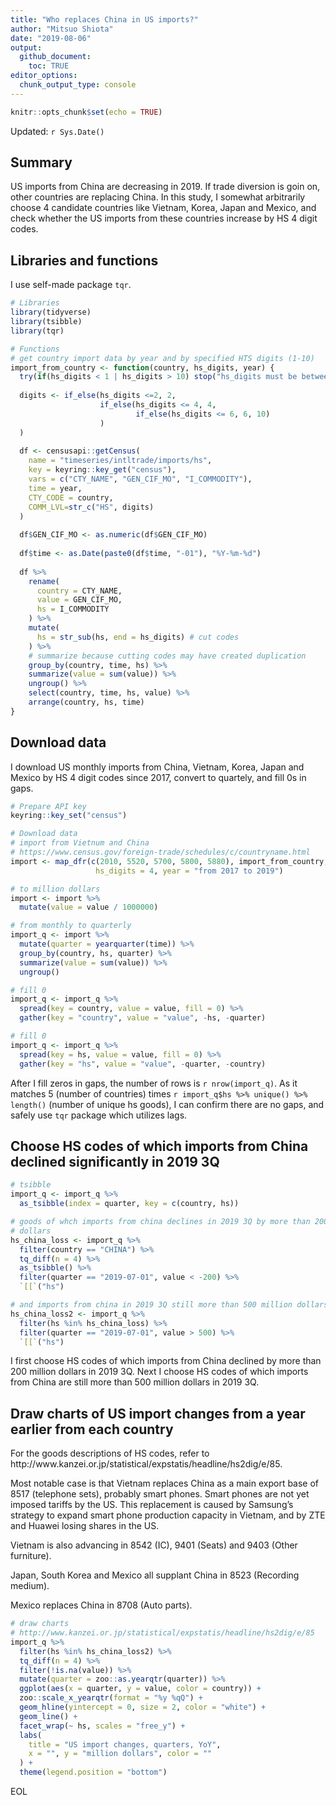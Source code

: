 ```yaml
---
title: "Who replaces China in US imports?"
author: "Mitsuo Shiota"
date: "2019-08-06"
output: 
  github_document:
    toc: TRUE
editor_options: 
  chunk_output_type: console
---
```


```r
knitr::opts_chunk$set(echo = TRUE)
```
Updated: `r Sys.Date()`

## Summary

US imports from China are decreasing in 2019. If trade diversion is goin on, other countries are replacing China. In this study, I somewhat arbitrarily choose 4 candidate countries like Vietnam, Korea, Japan and Mexico, and check whether the US imports from these countries increase by HS 4 digit codes.


## Libraries and functions

I use self-made package `tqr`.

```r
# Libraries
library(tidyverse)
library(tsibble)
library(tqr)

# Functions
# get country import data by year and by specified HTS digits (1-10)
import_from_country <- function(country, hs_digits, year) {
  try(if(hs_digits < 1 | hs_digits > 10) stop("hs_digits must be between 1 and 10"))
  
  digits <- if_else(hs_digits <=2, 2,
                    if_else(hs_digits <= 4, 4,
                            if_else(hs_digits <= 6, 6, 10)
                    )
  )
  
  df <- censusapi::getCensus(
    name = "timeseries/intltrade/imports/hs",
    key = keyring::key_get("census"),
    vars = c("CTY_NAME", "GEN_CIF_MO", "I_COMMODITY"),
    time = year,
    CTY_CODE = country,
    COMM_LVL=str_c("HS", digits)
  )
  
  df$GEN_CIF_MO <- as.numeric(df$GEN_CIF_MO)
  
  df$time <- as.Date(paste0(df$time, "-01"), "%Y-%m-%d")
  
  df %>% 
    rename(
      country = CTY_NAME,
      value = GEN_CIF_MO,
      hs = I_COMMODITY
    ) %>% 
    mutate(
      hs = str_sub(hs, end = hs_digits) # cut codes
    ) %>% 
    # summarize because cutting codes may have created duplication
    group_by(country, time, hs) %>% 
    summarize(value = sum(value)) %>% 
    ungroup() %>% 
    select(country, time, hs, value) %>% 
    arrange(country, hs, time)
}

```
## Download data

I download US monthly imports from China, Vietnam, Korea, Japan and Mexico by HS 4 digit codes since 2017, convert to quartely, and fill 0s in gaps.

```r
# Prepare API key
keyring::key_set("census")

```

```r
# Download data
# import from Vietnum and China
# https://www.census.gov/foreign-trade/schedules/c/countryname.html
import <- map_dfr(c(2010, 5520, 5700, 5800, 5880), import_from_country,
                   hs_digits = 4, year = "from 2017 to 2019")

# to million dollars
import <- import %>% 
  mutate(value = value / 1000000)

# from monthly to quarterly
import_q <- import %>% 
  mutate(quarter = yearquarter(time)) %>% 
  group_by(country, hs, quarter) %>% 
  summarize(value = sum(value)) %>% 
  ungroup()

# fill 0
import_q <- import_q %>% 
  spread(key = country, value = value, fill = 0) %>% 
  gather(key = "country", value = "value", -hs, -quarter)

# fill 0
import_q <- import_q %>% 
  spread(key = hs, value = value, fill = 0) %>% 
  gather(key = "hs", value = "value", -quarter, -country)


```

After I fill zeros in gaps, the number of rows is `r nrow(import_q)`. As it matches 5 (number of countries) times `r import_q$hs %>% unique() %>% length()` (number of unique hs goods), I can confirm there are no gaps, and safely use `tqr` package which utilizes lags.


## Choose HS codes of which imports from China declined significantly in 2019 3Q

```r
# tsibble
import_q <- import_q %>% 
  as_tsibble(index = quarter, key = c(country, hs))

# goods of whch imports from china declines in 2019 3Q by more than 200 million
# dollars
hs_china_loss <- import_q %>% 
  filter(country == "CHINA") %>% 
  tq_diff(n = 4) %>% 
  as_tsibble() %>% 
  filter(quarter == "2019-07-01", value < -200) %>% 
  `[[`("hs")

# and imports from china in 2019 3Q still more than 500 million dollars
hs_china_loss2 <- import_q %>% 
  filter(hs %in% hs_china_loss) %>% 
  filter(quarter == "2019-07-01", value > 500) %>% 
  `[[`("hs")

```

I first choose HS codes of which imports from China declined by more than 200 million dollars in 2019 3Q. Next I choose HS codes of which imports from China are still more than 500 million dollars in 2019 3Q.

## Draw charts of US import changes from a year earlier from each country

For the goods descriptions of HS codes, refer to http://www.kanzei.or.jp/statistical/expstatis/headline/hs2dig/e/85.

Most notable case is that Vietnam replaces China as a main export base of 8517 (telephone sets), probably smart phones. Smart phones are not yet imposed tariffs by the US. This replacement is caused by Samsung's strategy to expand smart phone production capacity in Vietnam, and by ZTE and Huawei losing shares in the US. 

Vietnam is also advancing in 8542 (IC), 9401 (Seats) and 9403 (Other furniture).

Japan, South Korea and Mexico all supplant China in 8523 (Recording medium).

Mexico replaces China in 8708 (Auto parts).  

```r
# draw charts
# http://www.kanzei.or.jp/statistical/expstatis/headline/hs2dig/e/85
import_q %>% 
  filter(hs %in% hs_china_loss2) %>% 
  tq_diff(n = 4) %>% 
  filter(!is.na(value)) %>% 
  mutate(quarter = zoo::as.yearqtr(quarter)) %>% 
  ggplot(aes(x = quarter, y = value, color = country)) +
  zoo::scale_x_yearqtr(format = "%y %qQ") +
  geom_hline(yintercept = 0, size = 2, color = "white") +
  geom_line() +
  facet_wrap(~ hs, scales = "free_y") +
  labs(
    title = "US import changes, quarters, YoY",
    x = "", y = "million dollars", color = ""
  ) +
  theme(legend.position = "bottom")

```

EOL